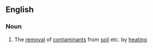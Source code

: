 ==English==

===Noun===
{{wikipedia}}
{{en-noun|head=[[thermal]] [[desorption]]|-}}

# The [[removal]] of [[contaminant]]s from [[soil]] etc. by [[heating]]